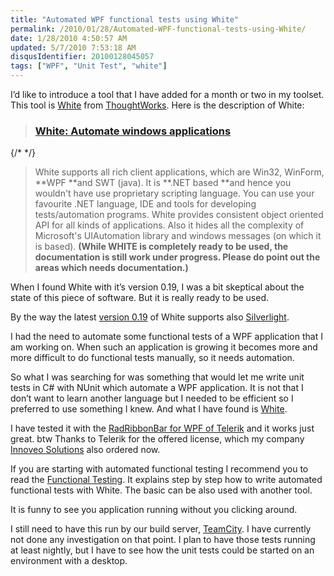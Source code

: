 ```yaml
---
title: "Automated WPF functional tests using White"
permalink: /2010/01/28/Automated-WPF-functional-tests-using-White/
date: 1/28/2010 4:50:57 AM
updated: 5/7/2010 7:53:18 AM
disqusIdentifier: 20100128045057
tags: ["WPF", "Unit Test", "white"]
---
```

I’d like to introduce a tool that I have added for a month or two in my toolset. This tool is [White](http://white.codeplex.com/) from [ThoughtWorks](http://opensource.thoughtworks.com/). Here is the description of White: 

> ### [White: Automate windows applications](http://white.codeplex.com/)
{/* <!-- more --> */}
> 
>  White supports all rich client applications, which are Win32, WinForm, **WPF **and SWT (java).
> It is **.NET based **and hence you wouldn't have use proprietary scripting language. You can use your favourite .NET language, IDE and tools for developing tests/automation programs.
> White provides consistent object oriented API for all kinds of applications. Also it hides all the complexity of Microsoft's UIAutomation library and windows messages (on which it is based).
> **(While WHITE is completely ready to be used, the documentation is still work under progress. Please do point out the areas which needs documentation.)**

When I found White with it’s version 0.19, I was a bit skeptical about the state of this piece of software. But it is really ready to be used.

By the way the latest [version 0.19](http://white.codeplex.com/Release/ProjectReleases.aspx?ReleaseId=20372#ReleaseFiles) of White supports also [Silverlight](http://white.codeplex.com/wikipage?title=Silverlight&referringTitle=Home).

I had the need to automate some functional tests of a WPF application that I am working on. When such an application is growing it becomes more and more difficult to do functional tests manually, so it needs automation.

So what I was searching for was something that would let me write unit tests in C# with NUnit which automate a WPF application. It is not that I don’t want to learn another language but I needed to be efficient so I preferred to use something I knew. And what I have found is [White](http://white.codeplex.com/).

I have tested it with the [RadRibbonBar for WPF of Telerik](http://www.telerik.com/products/wpf/ribbonbar.aspx) and it works just great. btw Thanks to Telerik for the offered license, which my company [Innoveo Solutions](http://www.innoveo.com/) also ordered now.

If you are starting with automated functional testing I recommend you to read the [Functional Testing](http://white.codeplex.com/wikipage?title=Functional%20Testing). It explains step by step how to write automated functional tests with White. The basic can be also used with another tool.

It is funny to see you application running without you clicking around.

I still need to have this run by our build server, [TeamCity](http://www.jetbrains.com/teamcity/index.html). I have currently not done any investigation on that point. I plan to have those tests running at least nightly, but I have to see how the unit tests could be started on an environment with a desktop.
